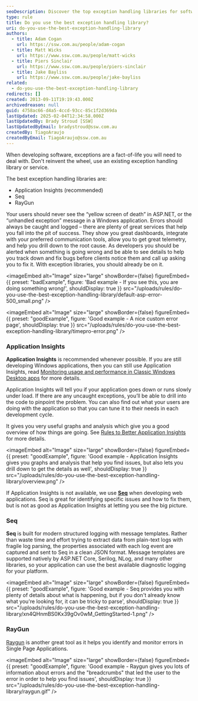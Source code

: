 ```yaml
---
seoDescription: Discover the top exception handling libraries for software development and learn how to choose the best tools like Application Insights, Seq, or RayGun to manage errors effectively.
type: rule
title: Do you use the best exception handling library?
uri: do-you-use-the-best-exception-handling-library
authors:
  - title: Adam Cogan
    url: https://ssw.com.au/people/adam-cogan
  - title: Matt Wicks
    url: https://www.ssw.com.au/people/matt-wicks
  - title: Piers Sinclair
    url: https://www.ssw.com.au/people/piers-sinclair
  - title: Jake Bayliss
    url: https://www.ssw.com.au/people/jake-bayliss
related:
  - do-you-use-the-best-exception-handling-library
redirects: []
created: 2013-09-11T19:19:43.000Z
archivedreason: null
guid: 4758ac66-d4a5-4ccd-93cc-85c1f2d369da
lastUpdated: 2025-02-04T12:34:58.000Z
lastUpdatedBy: Brady Stroud [SSW]
lastUpdatedByEmail: bradystroud@ssw.com.au
createdBy: TiagoAraujo
createdByEmail: TiagoAraujo@ssw.com.au
---
```

When developing software, exceptions are a fact-of-life you will need to deal with. Don't reinvent the wheel, use an existing exception handling library or service.

The best exception handling libraries are:
* Application Insights (recommended)
* Seq
* RayGun

Your users should never see the “yellow screen of death” in ASP.NET, or the “unhandled exception” message in a Windows application. Errors should always be caught and logged – there are plenty of great services that help you fall into the pit of success. They show you great dashboards, integrate with your preferred communication tools, allow you to get great telemetry, and help you drill down to the root cause. As developers you should be alerted when something is going wrong and be able to see details to help you track down and fix bugs before clients notice them and call up asking you to fix it. With exception libraries, you should already be on it.

<imageEmbed
  alt="Image"
  size="large"
  showBorder={false}
  figureEmbed={{
    preset: "badExample",
    figure: 'Bad example - If you see this, you are doing something wrong!',
    shouldDisplay: true
  }}
  src="/uploads/rules/do-you-use-the-best-exception-handling-library/default-asp-error-500_small.png"
/>

<imageEmbed
  alt="Image"
  size="large"
  showBorder={false}
  figureEmbed={{
    preset: "goodExample",
    figure: 'Good example - A nice custom error page',
    shouldDisplay: true
  }}
  src="/uploads/rules/do-you-use-the-best-exception-handling-library/timepro-error.png"
/>

### Application Insights

**Application Insights** is recommended whenever possible. If you are still developing Windows applications, then you can still use Application Insights, read [Monitoring usage and performance in Classic Windows Desktop apps](https://docs.microsoft.com/en-us/azure/azure-monitor/app/windows-desktop) for more details.

Application Insights will tell you if your application goes down or runs slowly under load. If there are any uncaught exceptions, you’ll be able to drill into the code to pinpoint the problem. You can also find out what your users are doing with the application so that you can tune it to their needs in each development cycle.

It gives you very useful graphs and analysis which give you a good overview of how things are going. See [Rules to Better Application Insights](/rules-to-better-application-insights) for more details.

<imageEmbed
  alt="Image"
  size="large"
  showBorder={false}
  figureEmbed={{
    preset: "goodExample",
    figure: 'Good example - Application Insights gives you graphs and analysis that help you find issues, but also lets you drill down to get the details as well',
    shouldDisplay: true
  }}
  src="/uploads/rules/do-you-use-the-best-exception-handling-library/overview.png"
/>

If Application Insights is not available, we use [**Seq**](https://datalust.co/seq) when developing web applications. Seq is great for identifying specific issues and how to fix them, but is not as good as Application Insights at letting you see the big picture.

### Seq

**Seq** is built for modern structured logging with message templates. Rather than waste time and effort trying to extract data from plain-text logs with fragile log parsing, the properties associated with each log event are captured and sent to Seq in a clean JSON format. Message templates are supported natively by ASP.NET Core, Serilog, NLog, and many other libraries, so your application can use the best available diagnostic logging for your platform.

<imageEmbed
  alt="Image"
  size="large"
  showBorder={false}
  figureEmbed={{
    preset: "goodExample",
    figure: 'Good example - Seq provides you with plenty of details about what is happening, but if you don\'t already know what you\'re looking for, it can be tricky to parse',
    shouldDisplay: true
  }}
  src="/uploads/rules/do-you-use-the-best-exception-handling-library/xn4QHnmBS0Kx39gOv0wM_GettingStarted-1.png"
/>

### RayGun

[Raygun](https://raygun.com) is another great tool as it helps you identify and monitor errors in Single Page Applications.

<imageEmbed
  alt="Image"
  size="large"
  showBorder={false}
  figureEmbed={{
    preset: "goodExample",
    figure: 'Good example - Raygun gives you lots of information about errors and the "breadcrumbs" that led the user to the error in order to help you find issues',
    shouldDisplay: true
  }}
  src="/uploads/rules/do-you-use-the-best-exception-handling-library/raygun.gif"
/>
